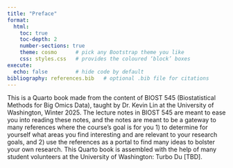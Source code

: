 ```yaml
---
title: "Preface"
format:
  html:
    toc: true
    toc-depth: 2
    number-sections: true
    theme: cosmo      # pick any Bootstrap theme you like
    css: styles.css   # provides the coloured ‘block’ boxes
execute:
  echo: false         # hide code by default
bibliography: references.bib   # optional .bib file for citations
---
```


This is a Quarto book made from the content of BIOST 545 (Biostatistical Methods for Big Omics Data), taught by Dr. Kevin Lin at the University of Washington, Winter 2025. The lecture notes in BIOST 545 are meant to ease you into reading these notes, and the notes are meant to be a gateway to many references where the course's goal is for you 1) to determine for yourself what areas you find interesting and are relevant to your research goals, and 2) use the references as a portal to find many ideas to bolster your own research. This Quarto book is assembled with the help of many student volunteers at the University of Washington: Turbo Du \[TBD\].
